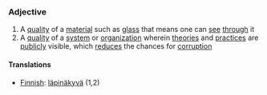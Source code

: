 ===Adjective===

#A [[quality]] of a [[material]] such as [[glass]] that means one can [[see]] [[through]] it
#A [[quality]] of a [[system]] or [[organization]] wherein [[theory|theories]] and [[practice]]s are [[public]]ly visible, which [[reduce]]s the chances for [[corruption]]

====Translations====

*[[Finnish]]: [[läpinäkyvä]] (1,2)